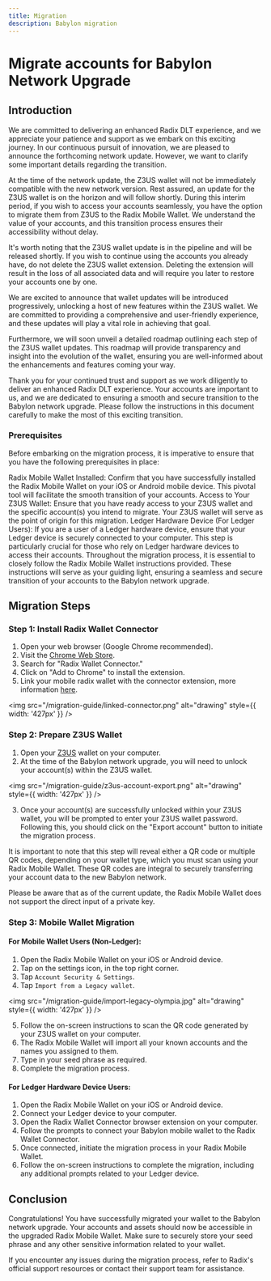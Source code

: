 ```yaml
---
title: Migration
description: Babylon migration
---
```


# Migrate accounts for Babylon Network Upgrade

## Introduction

We are committed to delivering an enhanced Radix DLT experience, and we appreciate your patience and support as we embark on this exciting journey. In our continuous pursuit of innovation, we are pleased to announce the forthcoming network update. However, we want to clarify some important details regarding the transition.

At the time of the network update, the Z3US wallet will not be immediately compatible with the new network version. Rest assured, an update for the Z3US wallet is on the horizon and will follow shortly. During this interim period, if you wish to access your accounts seamlessly, you have the option to migrate them from Z3US to the Radix Mobile Wallet. We understand the value of your accounts, and this transition process ensures their accessibility without delay.

It's worth noting that the Z3US wallet update is in the pipeline and will be released shortly. If you wish to continue using the accounts you already have, do not delete the Z3US wallet extension. Deleting the extension will result in the loss of all associated data and will require you later to restore your accounts one by one.

We are excited to announce that wallet updates will be introduced progressively, unlocking a host of new features within the Z3US wallet. We are committed to providing a comprehensive and user-friendly experience, and these updates will play a vital role in achieving that goal.

Furthermore, we will soon unveil a detailed roadmap outlining each step of the Z3US wallet updates. This roadmap will provide transparency and insight into the evolution of the wallet, ensuring you are well-informed about the enhancements and features coming your way.

Thank you for your continued trust and support as we work diligently to deliver an enhanced Radix DLT experience. Your accounts are important to us, and we are dedicated to ensuring a smooth and secure transition to the Babylon network upgrade. Please follow the instructions in this document carefully to make the most of this exciting transition.

### Prerequisites

Before embarking on the migration process, it is imperative to ensure that you have the following prerequisites in place:

Radix Mobile Wallet Installed: Confirm that you have successfully installed the Radix Mobile Wallet on your iOS or Android mobile device. This pivotal tool will facilitate the smooth transition of your accounts.
Access to Your Z3US Wallet: Ensure that you have ready access to your Z3US wallet and the specific account(s) you intend to migrate. Your Z3US wallet will serve as the point of origin for this migration.
Ledger Hardware Device (For Ledger Users): If you are a user of a Ledger hardware device, ensure that your Ledger device is securely connected to your computer. This step is particularly crucial for those who rely on Ledger hardware devices to access their accounts.
Throughout the migration process, it is essential to closely follow the Radix Mobile Wallet instructions provided. These instructions will serve as your guiding light, ensuring a seamless and secure transition of your accounts to the Babylon network upgrade.

## Migration Steps

### Step 1: Install Radix Wallet Connector

1. Open your web browser (Google Chrome recommended).
2. Visit the [Chrome Web Store](https://chrome.google.com/webstore).
3. Search for "Radix Wallet Connector."
4. Click on "Add to Chrome" to install the extension.
5. Link your mobile radix wallet with the connector extension, more information [here](https://docs-babylon.radixdlt.com/main/getting-started-developers/wallet/wallet-and-connector-installation.html).

<img src="/migration-guide/linked-connector.png" alt="drawing" style={{ width: '427px' }} />

### Step 2: Prepare Z3US Wallet

1. Open your [Z3US](https://chrome.google.com/webstore/detail/z3us/icpikagpkkbldbfjlbefnmmmcohbjije) wallet on your computer.
2. At the time of the Babylon network upgrade, you will need to unlock your account(s) within the Z3US wallet.

<img src="/migration-guide/z3us-account-export.png" alt="drawing" style={{ width: '427px' }} />

3. Once your account(s) are successfully unlocked within your Z3US wallet, you will be prompted to enter your Z3US wallet password. Following this, you should click on the "Export account" button to initiate the migration process.

It is important to note that this step will reveal either a QR code or multiple QR codes, depending on your wallet type, which you must scan using your Radix Mobile Wallet. These QR codes are integral to securely transferring your account data to the new Babylon network.

Please be aware that as of the current update, the Radix Mobile Wallet does not support the direct input of a private key.

### Step 3: Mobile Wallet Migration

#### For Mobile Wallet Users (Non-Ledger):

1. Open the Radix Mobile Wallet on your iOS or Android device.
2. Tap on the settings icon, in the top right corner.
3. Tap `Account Security & Settings`.
4. Tap `Import from a Legacy wallet`.

<img src="/migration-guide/import-legacy-olympia.jpg" alt="drawing" style={{ width: '427px' }} />

5. Follow the on-screen instructions to scan the QR code generated by your Z3US wallet on your computer.
6. The Radix Mobile Wallet will import all your known accounts and the names you assigned to them.
7. Type in your seed phrase as required.
8. Complete the migration process.

#### For Ledger Hardware Device Users:

1. Open the Radix Mobile Wallet on your iOS or Android device.
2. Connect your Ledger device to your computer.
3. Open the Radix Wallet Connector browser extension on your computer.
4. Follow the prompts to connect your Babylon mobile wallet to the Radix Wallet Connector.
5. Once connected, initiate the migration process in your Radix Mobile Wallet.
6. Follow the on-screen instructions to complete the migration, including any additional prompts related to your Ledger device.

## Conclusion

Congratulations! You have successfully migrated your wallet to the Babylon network upgrade. Your accounts and assets should now be accessible in the upgraded Radix Mobile Wallet. Make sure to securely store your seed phrase and any other sensitive information related to your wallet.

If you encounter any issues during the migration process, refer to Radix's official support resources or contact their support team for assistance.
